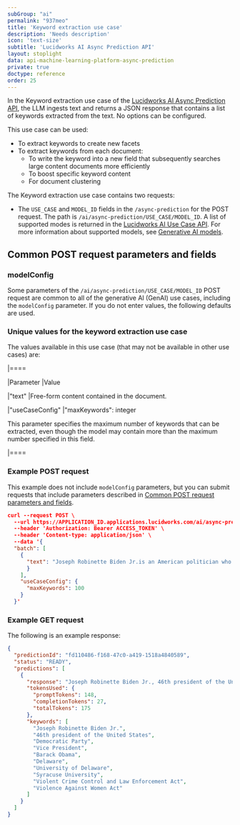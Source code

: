 ```yaml
---
subGroup: "ai"
permalink: "937meo"
title: 'Keyword extraction use case'
description: 'Needs description'
icon: 'text-size'
subtitle: 'Lucidworks AI Async Prediction API'
layout: stoplight
data: api-machine-learning-platform-async-prediction
private: true
doctype: reference
order: 25
---
```


In the Keyword extraction use case of the [Lucidworks AI Async Prediction API](/lw-platform/ai/55ug0f/async-prediction-api), the LLM ingests text and returns a JSON response that contains a list of keywords extracted from the text. No options can be configured.

This use case can be used:

* To extract keywords to create new facets
* To extract keywords from each document:
  * To write the keyword into a new field that subsequently searches large content documents more efficiently
  * To boost specific keyword content
  * For document clustering

The Keyword extraction use case contains two requests:

* The `USE_CASE` and `MODEL_ID` fields in the `/async-prediction` for the POST request. The path is `/ai/async-prediction/USE_CASE/MODEL_ID`. A list of supported modes is returned in the [Lucidworks AI Use Case API](/lw-platform/ai/0stpyb/use-case-api). For more information about supported models, see [Generative AI models](/lw-platform/ai/r7ai90/generative-ai#generative-ai-models).

## Common POST request parameters and fields 

### modelConfig

Some parameters of the `/ai/async-prediction/USE_CASE/MODEL_ID` POST request are common to all of the generative AI (GenAI) use cases, including the `modelConfig` parameter. If you do not enter values, the following defaults are used.

### Unique values for the keyword extraction use case

The values available in this use case (that may not be available in other use cases) are:

|====

|Parameter |Value

|"text" |Free-form content contained in the document.

|"useCaseConfig" |"maxKeywords": integer

This parameter specifies the maximum number of keywords that can be extracted, even though the model may contain more than the maximum number specified in this field.

|====

### Example POST request

This example does not include `modelConfig` parameters, but you can submit requests that include parameters described in [Common POST request parameters and fields](#common-post-request-parameters-and-fields).

```json
curl --request POST \
  --url https://APPLICATION_ID.applications.lucidworks.com/ai/async-prediction/keyword_extraction/MODEL_ID \
  --header 'Authorization: Bearer ACCESS_TOKEN' \
  --header 'Content-type: application/json' \
  --data '{
  "batch": [
    {
      "text": "Joseph Robinette Biden Jr.is an American politician who is the 46th and current president of the United States. Ideologically a moderate member of the Democratic Party, he previously served as the 47th vice president from 2009 to 2017 under President Barack Obama and represented Delaware in the United States Senate from 1973 to 2009.Born in Scranton, Pennsylvania, Biden moved with his family to Delaware in 1953. He studied at the University of Delaware before earning his law degree from Syracuse University. He was elected to the New Castle County Council in 1970 and to the U.S. Senate in 1972. As a senator, Biden drafted and led the effort to pass the Violent Crime Control and Law Enforcement Act and the Violence Against Women Act. He also oversaw six U.S. Supreme Court confirmation hearings, including the contentious hearings for Robert Bork and Clarence Thomas. Biden ran unsuccessfully for the Democratic presidential nomination in 1988 and 2008. In 2008, Obama chose Biden as his running mate, and Biden was a close counselor to Obama during his two terms as vice president. In the 2020 presidential election, Biden and his running mate, Kamala Harris, defeated incumbents Donald Trump and Mike Pence. Biden is the second Catholic president in U.S. history (after John F. Kennedy), and his politics have been widely described as profoundly influenced by Catholic social teaching."
      }
    ],
    "useCaseConfig": {
      "maxKeywords": 100
    }    
  }'
```

### Example GET request

The following is an example response:

```json
{
  "predictionId": "fd110486-f168-47c0-a419-1518a4840589",
  "status": "READY",
  "predictions": [
    {
      "response": "Joseph Robinette Biden Jr., 46th president of the United States, Democratic Party, Vice President, Barack Obama, Delaware, University of Delaware, Syracuse University, Violent Crime Control and Law Enforcement Act, Violence Against Women Act.",
      "tokensUsed": {
        "promptTokens": 148,
        "completionTokens": 27,
        "totalTokens": 175
      },
      "keywords": [
        "Joseph Robinette Biden Jr.",
        "46th president of the United States",
        "Democratic Party",
        "Vice President",
        "Barack Obama",
        "Delaware",
        "University of Delaware",
        "Syracuse University",
        "Violent Crime Control and Law Enforcement Act",
        "Violence Against Women Act"
      ]
    }
  ]
}
```
